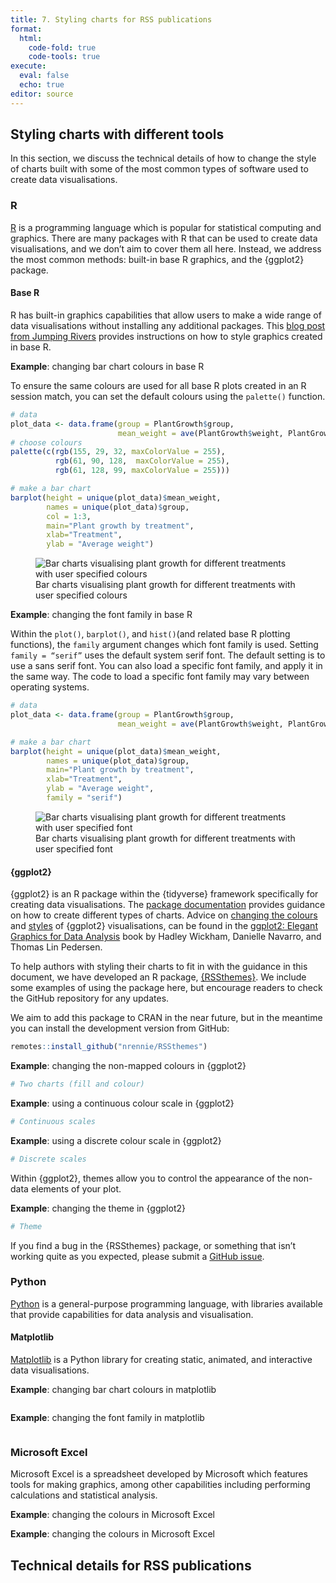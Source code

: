 ```yaml
---
title: 7. Styling charts for RSS publications
format:
  html:
    code-fold: true
    code-tools: true
execute: 
  eval: false
  echo: true
editor: source
---
```


## Styling charts with different tools

In this section, we discuss the technical details of how to change the style of charts built with some of the most common types of software used to create data visualisations.

### R

[R](https://www.r-project.org/) is a programming language which is popular for statistical computing and graphics. There are many packages with R that can be used to create data visualisations, and we don’t aim to cover them all here. Instead, we address the most common methods: built-in base R graphics, and the {ggplot2} package.

#### Base R

R has built-in graphics capabilities that allow users to make a wide range of data visualisations without installing any additional packages. This [blog post from Jumping Rivers](https://www.jumpingrivers.com/blog/styling-base-r-graphics/) provides instructions on how to style graphics created in base R.

**Example**: changing bar chart colours in base R

To ensure the same colours are used for all base R plots created in an R session match, you can set the default colours using the `palette()` function.

```r
# data
plot_data <- data.frame(group = PlantGrowth$group,
                        mean_weight = ave(PlantGrowth$weight, PlantGrowth$group))
# choose colours
palette(c(rgb(155, 29, 32, maxColorValue = 255),
          rgb(61, 90, 128,  maxColorValue = 255),
          rgb(61, 128, 99, maxColorValue = 255)))

# make a bar chart
barplot(height = unique(plot_data)$mean_weight,
        names = unique(plot_data)$group,
        col = 1:3,
        main="Plant growth by treatment",
        xlab="Treatment",
        ylab = "Average weight")
```

![Bar charts visualising plant growth for different treatments with user specified colours](images/tools-bar-cols.png){fig-alt="Bar charts visualising plant growth of average hght for different treatments with user specified colours red, blue, and dark green."}

**Example**: changing the font family in base R

Within the `plot()`, `barplot()`, and `hist()`(and related base R plotting functions), the `family` argument changes which font family is used. Setting `family = “serif”` uses the default system serif font. The default setting is to use a sans serif font. You can also load a specific font family, and apply it in the same way. The code to load a specific font family may vary between operating systems. 

```r
# data
plot_data <- data.frame(group = PlantGrowth$group,
                        mean_weight = ave(PlantGrowth$weight, PlantGrowth$group))

# make a bar chart
barplot(height = unique(plot_data)$mean_weight,
        names = unique(plot_data)$group,
        main="Plant growth by treatment",
        xlab="Treatment",
        ylab = "Average weight",
        family = "serif")
```

![Bar charts visualising plant growth for different treatments with user specified font](images/tools-base-r-font.png){fig-alt="Bar charts visualising plant growth of average hght for different treatments with user specified serif font."}

#### {ggplot2}

{ggplot2} is an R package within the {tidyverse} framework specifically for creating data visualisations. The [package documentation](https://ggplot2.tidyverse.org/) provides guidance on how to create different types of charts. Advice on [changing the colours](https://ggplot2-book.org/scale-colour.html) and [styles](https://ggplot2-book.org/polishing.html) of {ggplot2} visualisations, can be found in the [ggplot2: Elegant Graphics for Data Analysis](https://ggplot2-book.org/index.html) book by Hadley Wickham, Danielle Navarro, and Thomas Lin Pedersen.

To help authors with styling their charts to fit in with the guidance in this document, we have developed an R package, [{RSSthemes}](https://github.com/nrennie/RSSthemes). We include some examples of using the package here, but encourage readers to check the GitHub repository for any updates.

We aim to add this package to CRAN in the near future, but in the meantime you can install the development version from GitHub:

```r
remotes::install_github("nrennie/RSSthemes")
```

**Example**: changing the non-mapped colours in {ggplot2}

```r
# Two charts (fill and colour)
```

**Example**: using a continuous colour scale in {ggplot2}

```r
# Continuous scales
```

**Example**: using a discrete colour scale in {ggplot2}

```r
# Discrete scales
```

Within {ggplot2}, themes allow you to control the appearance of the non-data elements of your plot.

**Example**: changing the theme in {ggplot2}

```r
# Theme
```

If you find a bug in the {RSSthemes} package, or something that isn’t working quite as you expected, please submit a [GitHub issue](https://github.com/nrennie/RSSthemes/issues).

### Python

[Python](https://www.python.org/) is a general-purpose programming language, with libraries available that provide capabilities for data analysis and visualisation.

#### Matplotlib

[Matplotlib](https://matplotlib.org/) is a Python library for creating static, animated, and interactive data visualisations.

**Example**: changing bar chart colours in matplotlib

```python
```

**Example**: changing the font family in matplotlib

```python
```

### Microsoft Excel

Microsoft Excel is a spreadsheet developed by Microsoft which features tools for making graphics, among other capabilities including performing calculations and statistical analysis.

**Example**: changing the colours in Microsoft Excel


**Example**: changing the colours in Microsoft Excel


## Technical details for RSS publications






















